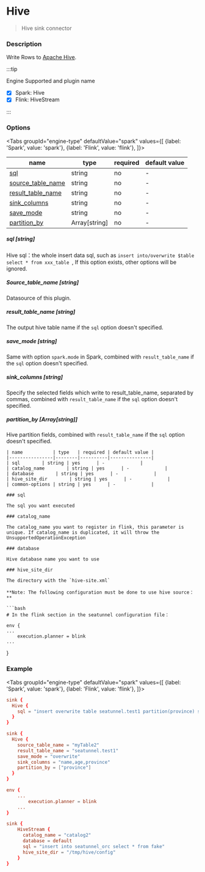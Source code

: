 # Hive

> Hive sink connector

### Description

Write Rows to [Apache Hive](https://hive.apache.org).

:::tip

Engine Supported and plugin name

* [x] Spark: Hive
* [x] Flink: HiveStream

:::

### Options

<Tabs
    groupId="engine-type"
    defaultValue="spark"
    values={[
        {label: 'Spark', value: 'spark'},
        {label: 'Flink', value: 'flink'},
    ]}>

<TabItem value="spark">

| name                                           | type          | required | default value |
|------------------------------------------------|---------------|----------|---------------|
| [sql](#sql-string)                             | string        | no       | -             |
| [source_table_name](#source_table_name-string) | string        | no       | -             |
| [result_table_name](#result_table_name-string) | string        | no       | -             |
| [sink_columns](#sink_columns-string)           | string        | no       | -             |
| [save_mode](#save_mode-string)                 | string        | no       | -             |
| [partition_by](#partition_by-arraystring)      | Array[string] | no       | -             |

##### sql [string]
Hive sql：the whole insert data sql, such as `insert into/overwrite $table  select * from xxx_table `, If this option exists, other options will be ignored.

##### Source_table_name [string]

Datasource of this plugin.

##### result_table_name [string]

The output hive table name if the `sql` option doesn't specified.

##### save_mode [string]

Same with option `spark.mode` in Spark, combined with `result_table_name` if the `sql` option doesn't specified.

##### sink_columns [string]

Specify the selected fields which write to result_table_name, separated by commas, combined with `result_table_name` if the `sql` option doesn't specified.

##### partition_by [Array[string]]

Hive partition fields, combined with `result_table_name` if the `sql` option doesn't specified.

</TabItem>

<TabItem value="flink">

    | name           | type   | required | default value |
    |----------------|--------|----------|---------------|
    | sql        | string | yes      | -             |
    | catalog_name        | string | yes      | -             |
    | database        | string | yes      | -             |
    | hive_site_dir        | string | yes      | -             |
    | common-options | string | yes      | -             |

    ### sql

    The sql you want executed

    ### catalog_name

    The catalog_name you want to register in flink, this parameter is unique. If catalog_name is duplicated, it will throw the UnsupportedOperationException

    ### database

    Hive database name you want to use

    ### hive_site_dir

    The directory with the `hive-site.xml`

    **Note: The following configuration must be done to use hive source：**

    ```bash
    # In the flink section in the seatunnel configuration file：

    env {
    ...
        execution.planner = blink
    ...
}

</TabItem>

### Example

<Tabs
    groupId="engine-type"
    defaultValue="spark"
    values={[
        {label: 'Spark', value: 'spark'},
        {label: 'Flink', value: 'flink'},
    ]}>

<TabItem value="spark">

```conf
sink {
  Hive {
    sql = "insert overwrite table seatunnel.test1 partition(province) select name,age,province from myTable2"
  }
}
```

```conf
sink {
  Hive {
    source_table_name = "myTable2"
    result_table_name = "seatunnel.test1"
    save_mode = "overwrite"
    sink_columns = "name,age,province"
    partition_by = ["province"]
  }
}
```

</TabItem>

<TabItem value="flink">

```conf
env {
    ...
        execution.planner = blink
    ...
}

sink {
    HiveStream {
      catalog_name = "catalog2"
      database = default
      sql = "insert into seatunnel_orc select * from fake"
      hive_site_dir = "/tmp/hive/config"
    }
}
```
</TabItem>
</Tabs>
